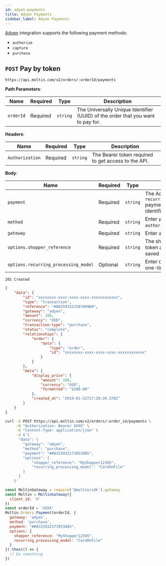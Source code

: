 ```yaml
---
id: adyen-payments
title: Adyen Payments
sidebar_label: Adyen Payments
---
```


[Adyen](https://www.adyen.com) integration supports the following payment methods:

- `authorize`
- `capture`
- `purchase`

## `POST` Pay by token

```http
https://api.moltin.com/v2/orders/:orderId/payments
```

<!--DOCUSAURUS_CODE_TABS-->

<!-- Request -->

**Path Parameters**:

| Name | Required | Type | Description |
| --- | --- | --- | --- |
| `orderId` | Required | `string` | The Universally Unique Identifier (UUID) of the order that you want to pay for. |

**Headers**:

| Name | Required | Type | Description |
| --- | --- | --- | --- |
| `Authorization` | Required | `string` | The Bearer token required to get access to the API. |

**Body**:

| Name | Required | Type | Description |
| --- | --- | --- | --- |
| `payment` | Required | `string` | The Adyen `recurringDetailReference` payment method identifier. |
| `method` | Required | `string` | Enter `purchase` or `authorize`. |
| `gateway` | Required | `string` | Enter `adyen`. |
| `options.shopper_reference` | Required | `string` | The shopper reference token associated with the saved payment method. |
| `options.recurring_processing_model` | Optional | `string` | Enter `CardOnFile` for a one-time purchase. |


<!-- Response -->

`201 Created`


```json
{
    "data": {
        "id": "xxxxxxxx-xxxx-xxxx-xxxx-xxxxxxxxxxxx",
        "type": "transaction",
        "reference": "#882593221587009K#",
        "gateway": "adyen",
        "amount": 100,
        "currency": "USD",
        "transaction-type": "purchase",
        "status": "complete",
        "relationships": {
            "order": {
                "data": {
                    "type": "order",
                    "id": "xxxxxxxx-xxxx-xxxx-xxxx-xxxxxxxxxxxx"
                }
            }
        },
        "meta": {
            "display_price": {
                "amount": 100,
                "currency": "USD",
                "formatted": "$100.00"
            },
            "created_at": "2019-01-31T17:20:39.378Z"
        }
    }
}
```

<!--END_DOCUSAURUS_CODE_TABS-->

<!--DOCUSAURUS_CODE_TABS-->

<!--cURL-->

```bash
curl -X POST https://api.moltin.com/v2/orders/:order_id/payments \
     -H "Authorization: Bearer XXXX" \
     -H "Content-Type: application/json" \
     -d $'{
      "data": {
        "gateway": "adyen",
        "method": "purchase",
        "payment": "##8315932173953405",
        "options": {
			"shopper_reference": "MyShopper12345",
			"recurring_processing_model": "CardOnFile"
        }
      }
    }'
```

<!--JavaScript SDK-->

```javascript
const MoltinGateway = require('@moltin/sdk').gateway
const Moltin = MoltinGateway({
  client_id: 'X'
})
const orderId = 'XXXX'
Moltin.Orders.Payment(orderId, {
  gateway: 'adyen',
  method: 'purchase',
  payment: "##8315932173953405",
  options: {
    shopper_reference: "MyShopper12345",
	recurring_processing_model: "CardOnFile"
  }
}).then(() => {
  // Do something
})
```

<!--END_DOCUSAURUS_CODE_TABS-->
